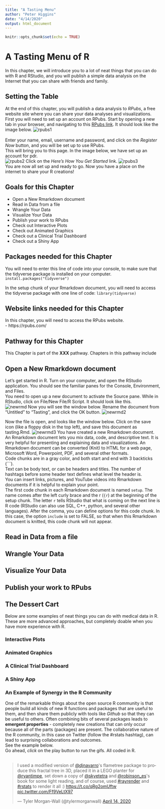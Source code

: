 ```yaml
---
title: "A Tasting Menu"
author: "Peter Higgins"
date: "4/14/2020"
output: html_document
---
```


```r
knitr::opts_chunk$set(echo = TRUE)
```

# A Tasting Menu of R
In this chapter, we will introduce you to a lot of neat things that you can do with R and RStudio, and you will publish a simple data analysis on the Internet 
that you can share with friends and family.

## Setting the Table

At the end of this chapter, you will publish a data analysis to *RPubs*, a free website site where you can share your data analyses and visualizations. First you will need to set up an account on RPubs. Start by opening a new tab in your browser, and navigating to this [RPubs link](https://rpubs.com/users/new). It should look like the image below.
![rpubs1](images/rpubs1.png)    
<br>
Enter your name, email, username and password, and click on the _Register Now_ button, and you will be set up to use RPubs.    
This will bring you to this page. In the image below, we have set up an account for pdr.    
![rpubs2](images/rpubs2.png) 
Click on the _Here's How You Get Started_ link.
![rpubs3](images/rpubs3.png)    
You are now all set up and ready to go. Now you have a place on the internet to share your R creations!

## Goals for this Chapter
- Open a New Rmarkdown document
- Read in Data from a file
- Wrangle Your Data
- Visualize Your Data
- Publish your work to RPubs
- Check out Interactive Plots
- Check out Animated Graphics
- Check out a Clinical Trial Dashboard
- Check out a Shiny App

## Packages needed for this Chapter
You will need to enter this line of code into your console, to make sure that the tidyverse package is installed on your computer.
`install.packages("tidyverse")`      

In the setup chunk of your Rmarkdown document, you will need to access the tidyverse package with one line of code:
`library(tidyverse)`

## Website links needed for this Chapter
In this chapter, you will need to access the RPubs website.   
- https://rpubs.com/

## Pathway for this Chapter
This Chapter is part of the **XXX** pathway.
Chapters in this pathway include

## Open a New Rmarkdown document

Let's get started in R. Turn on your computer, and open the RStudio application. You should see the familiar panes for the Console, Environment, and Files.    
You need to open up a new document to activate the Source pane. While in RStudio, click on File/New File/R Script.
It should look like this.    
![newrmd](images/newrmd1.png)
Now you will see the window below. Rename the document from "Untitled" to "Tasting", and click the OK button.
![newrmd2](images/newrmd2.png)

Now the file is open, and looks like the window below. Click on the save icon (like a floppy disk in the top left), and save this document as tasting.Rmd.
![newrmd3](images/newrmd3.png)
You have created a new Rmarkdown document. An Rmarkdown document lets you mix data, code, and descriptive text. It is very helpful for presenting and explaining data and visualizations. An Rmarkdown document can be converted (Knit) to HTML for a web page, Microsoft Word, Powerpoint, PDF, and several other formats.     
Code chunks are in a gray color, and both start and end with 3 backticks (\`\`\`).    
Text can be body text, or can be headers and titles. The number of hashtags before some header text defines what level the header is.     
You can insert links, pictures, and YouTube videos into Rmarkdown documents if it is helpful to explain your point. <br>
The first code chunk in each Rmarkdown document is named `setup`. The name comes after the left curly brace and the r (`{r`) at the beginning of the setup chunk. The letter `r` tells RStudio that what is coming on the next line is R code (RStudio can also use SQL, C++, python, and several other languages). After the comma, you can define options for this code chunk. In this case, the option `include` is set to FALSE, so that when this Rmarkdown document is knitted, this code chunk will not appear. 

## Read in Data from a file

## Wrangle Your Data

## Visualize Your Data

## Publish your work to RPubs

## The Dessert Cart

Below are some examples of neat things you can do with medical data in R. These are more advanced approaches, but completely doable when you have more experience with R.

### Interactive Plots

### Animated Graphics

### A Clinical Trial Dashboard

### A Shiny App

### An Example of Synergy in the R Community

One of the remarkable things about the open source R community is that people build all kinds of new R functions and packages that are useful to them, and then share them publicly with tools like _Github_ so that they can be useful to others. Often combining bits of several packages leads to **emergent properties**  - completely new creations that can only occur because all of the parts (packages) are present. The collaborative nature of the R community, in this case on Twitter (follow the #rstats hashtag), can lead to surprising collaborations and outcomes.     
See the example below.     
Go ahead, _click_ on the play button to run the gifs. All coded in R.    
<br>

<blockquote class="twitter-tweet"><p lang="en" dir="ltr">I used a modified version of <a href="https://twitter.com/djnavarro?ref_src=twsrc%5Etfw">@djnavarro</a>&#39;s flametree package to produce this fractal tree in 3D, placed it in a LEGO planter for <a href="https://twitter.com/ryantimpe?ref_src=twsrc%5Etfw">@ryantimpe</a>, set down a copy of <a href="https://twitter.com/skyetetra?ref_src=twsrc%5Etfw">@skyetetra</a> and <a href="https://twitter.com/robinson_es?ref_src=twsrc%5Etfw">@robinson_es</a>&#39;s book for some light reading, and of course, used <a href="https://twitter.com/hashtag/rayrender?src=hash&amp;ref_src=twsrc%5Etfw">#rayrender</a> and <a href="https://twitter.com/hashtag/rstats?src=hash&amp;ref_src=twsrc%5Etfw">#rstats</a> to render it all :) <a href="https://t.co/qRg2omUftw">https://t.co/qRg2omUftw</a> <a href="https://t.co/Ff9VeLtX97">pic.twitter.com/Ff9VeLtX97</a></p>&mdash; Tyler Morgan-Wall (@tylermorganwall) <a href="https://twitter.com/tylermorganwall/status/1250047222936416256?ref_src=twsrc%5Etfw">April 14, 2020</a></blockquote> <script async src="https://platform.twitter.com/widgets.js" charset="utf-8"></script>



